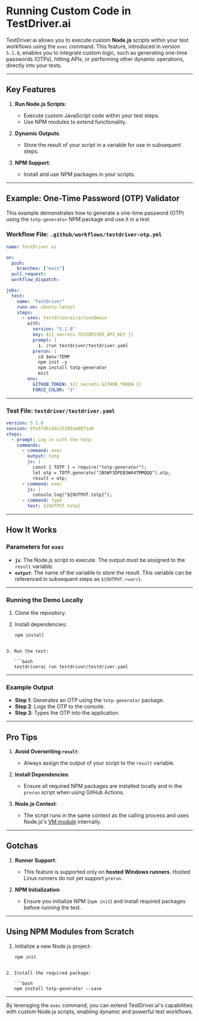 # Running Custom Code in TestDriver.ai

TestDriver.ai allows you to execute custom **Node.js** scripts within your test workflows using the `exec` command. This feature, introduced in version `5.1.0`, enables you to integrate custom logic, such as generating one-time passwords (OTPs), hitting APIs, or performing other dynamic operations, directly into your tests.

---

## Key Features

1. **Run Node.js Scripts**:
   - Execute custom JavaScript code within your test steps.
   - Use NPM modules to extend functionality.

2. **Dynamic Outputs**:
   - Store the result of your script in a variable for use in subsequent steps.

3. **NPM Support**:
   - Install and use NPM packages in your scripts.

---

## Example: One-Time Password (OTP) Validator

This example demonstrates how to generate a one-time password (OTP) using the `totp-generator` NPM package and use it in a test.

### Workflow File: `.github/workflows/testdriver-otp.yml`

```yaml
name: TestDriver.ai

on:
  push:
    branches: ["main"]
  pull_request:
  workflow_dispatch:

jobs:
  test:
    name: "TestDriver"
    runs-on: ubuntu-latest
    steps:
      - uses: testdriverai/action@main
        with:
          version: "5.1.0"
          key: ${{ secrets.TESTDRIVER_API_KEY }}
          prompt: |
            1. /run testdriver/testdriver.yaml
          prerun: |
            cd $env:TEMP
            npm init -y
            npm install totp-generator
            exit
        env:
          GITHUB_TOKEN: ${{ secrets.GITHUB_TOKEN }}
          FORCE_COLOR: "3"


```


---

### Test File: `testdriver/testdriver.yaml`

```yaml
version: 5.1.0
session: 67e57d614dc25283aa0872a9
steps:
  - prompt: Log in with the totp
    commands:
      - command: exec
        output: totp
        js: |
          const { TOTP } = require("totp-generator");
          let otp = TOTP.generate("JBSWY3DPEB3W64TMMQQQ").otp;
          result = otp;
      - command: exec
        js: |
          console.log("${OUTPUT.totp}");
      - command: type
        text: ${OUTPUT.totp}


```


---

## How It Works

### Parameters for `exec`

- **`js`**: The Node.js script to execute. The output must be assigned to the `result` variable.
- **`output`**: The name of the variable to store the result. This variable can be referenced in subsequent steps as `${OUTPUT.<var>}`.

---

### Running the Demo Locally

1. Clone the repository.
2. Install dependencies:

   ```bash
   npm install

```   

3. Run the test:

   ```bash
   testdriverai run testdriver/testdriver.yaml

```   

---

### Example Output

- **Step 1**: Generates an OTP using the `totp-generator` package.
- **Step 2**: Logs the OTP to the console.
- **Step 3**: Types the OTP into the application.

---

## Pro Tips

1. **Avoid Overwriting `result`**:
   - Always assign the output of your script to the `result` variable.

2. **Install Dependencies**:
   - Ensure all required NPM packages are installed locally and in the `prerun` script when using GitHub Actions.

3. **Node.js Context**:
   - The script runs in the same context as the calling process and uses Node.js's [VM module](https://nodejs.org/api/vm.html) internally.

---

## Gotchas

1. **Runner Support**:
   - This feature is supported only on **hosted Windows runners**. Hosted Linux runners do not yet support `prerun`.

2. **NPM Initialization**:
   - Ensure you initialize NPM (`npm init`) and install required packages before running the test.

---

## Using NPM Modules from Scratch

1. Initialize a new Node.js project:

   ```bash
   npm init

```   

2. Install the required package:

   ```bash
   npm install totp-generator --save

```   

---

By leveraging the `exec` command, you can extend TestDriver.ai's capabilities with custom Node.js scripts, enabling dynamic and powerful test workflows.
